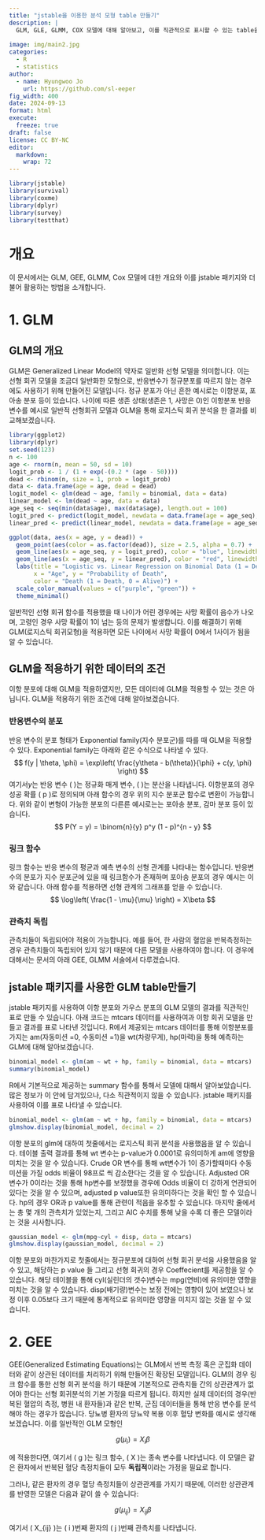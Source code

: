 ```yaml
---
title: "jstable을 이용한 분석 모형 table 만들기"
description: |
  GLM, GLE, GLMM, COX 모델에 대해 알아보고, 이를 직관적으로 표시할 수 있는 table을 만들어봅니다.
  
image: img/main2.jpg
categories:
  - R
  - statistics
author:
  - name: Hyungwoo Jo
    url: https://github.com/sl-eeper
fig_width: 400
date: 2024-09-13
format: html
execute:
  freeze: true
draft: false
license: CC BY-NC
editor: 
  markdown: 
    wrap: 72
---
```


```r
library(jstable)
library(survival)
library(coxme)
library(dplyr)
library(survey)
library(testthat)
```

# 개요

이 문서에서는 GLM, GEE, GLMM, Cox 모델에 대한 개요와 이를 jstable
패키지와 더불어 활용하는 방법을 소개합니다.

# 1. GLM

## GLM의 개요

GLM은 Generalized Linear Model의 약자로 일반화 선형 모델을 의미합니다.
이는 선형 회귀 모델을 조금더 일반화한 모형으로, 반응변수가 정규분포를 따르지 않는 경우에도 사용하기 위해 만들어진
모델입니다. 정규 분포가 아닌 흔한 예시로는 이항분포, 포아송 분포 등이
있습니다. 나이에 따른 생존 상태(생존은 1, 사망은 0)인 이항분포 반응변수를 예시로 일반적 선형회귀 모델과 GLM을 통해 로지스틱 회귀 분석을 한 결과를 비교해보겠습니다. 

```r
library(ggplot2)
library(dplyr)
set.seed(123)
n <- 100
age <- rnorm(n, mean = 50, sd = 10)  
logit_prob <- 1 / (1 + exp(-(0.2 * (age - 50))))  
dead <- rbinom(n, size = 1, prob = logit_prob) 
data <- data.frame(age = age, dead = dead)
logit_model <- glm(dead ~ age, family = binomial, data = data)
linear_model <- lm(dead ~ age, data = data)
age_seq <- seq(min(data$age), max(data$age), length.out = 100)
logit_pred <- predict(logit_model, newdata = data.frame(age = age_seq), type = "response")
linear_pred <- predict(linear_model, newdata = data.frame(age = age_seq))

ggplot(data, aes(x = age, y = dead)) +
  geom_point(aes(color = as.factor(dead)), size = 2.5, alpha = 0.7) +  
  geom_line(aes(x = age_seq, y = logit_pred), color = "blue", linewidth = 1.2) +  
  geom_line(aes(x = age_seq, y = linear_pred), color = "red", linewidth = 1.2, linetype = "dashed") +  
  labs(title = "Logistic vs. Linear Regression on Binomial Data (1 = Death, 0 = Alive)",
       x = "Age", y = "Probability of Death",
       color = "Death (1 = Death, 0 = Alive)") +
  scale_color_manual(values = c("purple", "green")) +  
  theme_minimal()
```
 일반적인 선형 회귀 함수를 적용했을 때 나이가 어린 경우에는 사망 확률이 음수가 나오며, 고령인 경우 사망 확률이 1이 넘는 등의 문제가 발생합니다. 이를 해결하기 위해 GLM(로지스틱 회귀모형)을 적용하면 모든 나이에서 사망 확률이 0에서 1사이가 됨을 알 수 있습니다. 

## GLM을 적용하기 위한 데이터의 조건
 이항 분포에 대해 GLM을 적용하였지만, 모든 데이터에 GLM을 적용할 수 있는 것은 아닙니다. GLM을 적용하기 위한 조건에 대해 알아보겠습니다.

### 반응변수의 분포
 반응 변수의 분포 형태가 Exponential family(지수 분포군)를 따를 때 GLM을 적용할 수 있다. Exponential family는 아래와 같은 수식으로 나타낼 수 있다. 
$$
f(y | \theta, \phi) = \exp\left( \frac{y\theta - b(\theta)}{\phi} + c(y, \phi) \right)
$$
 여기서$y$는 반응 변수 \( \theta \)는 정규화 매게 변수,   \( \phi \)는 분산을 나타냅니다. 이항분포의 경우 성공 확률 \( p \)로 정의되며 아래 함수의 경우 위의 지수 분포군 함수로 변환이 가능합니다. 위와 같이 변형이 가능한 분포의 다른른 예시로는는 포아송 분포, 감마 분포 등이 있습니다.
$$
P(Y = y) = \binom{n}{y} p^y (1 - p)^{n - y}
$$

### 링크 함수
 링크 함수는 반응 변수의 평균과 예측 변수의 선형 관계를 나타내는 함수입니다. 반응변수의 분포가 지수 분포군에 있을 때 링크함수가 존재하며 포아송 분포의 경우 예시는 이와 같습니다. 아래 함수를 적용하면 선형 관계의 그래프를 얻을 수 있습니다.
$$
\log\left( \frac{1 - \mu}{\mu} \right) = X\beta
$$

### 관측치 독립
 관측치들이 독립되어야 적용이 가능합니다. 예를 들어, 한 사람의 혈압을 반복측정하는 경우 관측치들이 독립되어 있지 않기 때문에 다른 모델을 사용하여야 합니다. 이 경우에 대해서는 문서의 아래 GEE, GLMM 서술에서 다루겠습니다.

## jstable 패키지를 사용한 GLM table만들기
 jstable 패키지를 사용하여 이항 분포와 가우스 분포의 GLM 모델의 결과를 직관적인 표로 만들 수 있습니다. 아래 코드는 mtcars 데이터를 사용하여과 이항 회귀 모델을 만들고 결과를 표로 나타낸 것입니다. R에서 제공되는 mtcars 데이터를 통해 이항분포를 가지는 am(자동미션 =0, 수동미션 =1)을 wt(차량무게), hp(마력)을 통해 예측하는 GLM에 대해 알아보겠습니다. 
```r
binomial_model <- glm(am ~ wt + hp, family = binomial, data = mtcars)
summary(binomial_model)
```
 R에서 기본적으로 제공하는 summary 함수를 통해서 모델에 대해서 알아보았습니다. 많은 정보가 이 안에 담겨있으나, 다소 직관적이지 않을 수 있습니다. jstable 패키지를 사용하여 이를 표로 나타낼 수 있습니다. 
```r
binomial_model <- glm(am ~ wt + hp, family = binomial, data = mtcars)
glmshow.display(binomial_model, decimal = 2)
```
 이항 분포의 glm에 대하여 첫줄에서는 로지스틱 회귀 분석을 사용했음을 알 수 있습니다. 
테이블 출력 결과를 통해 wt 변수는 p-value가 0.0001로 유의미하게 am에 영향을 미치는 것을 알 수 있습니다. Crude OR 변수를 통해 wt변수가 1이 증가할때마다 수동미션을 가질 odds 비율이 98프로 씩 감소한다는 것을 알 수 있습니다. Adjusted OR 변수가 0이라는 것을 통해 hp변수를 보정했을 경우에 Odds 비율이 더 강하게 연관되어 있다는 것을 알 수 있으며, adjusted p value또한 유의미하다는 것을 확인 할 수 있습니다. hp의 경우 OR과 p value를 통해 관련이 적음을 유추할 수 있습니다. 마지막 줄에서는 총 몇 개의 관측치가 있었는지, 그리고 AIC 수치를 통해 낮을 수록 더 좋은 모델이라는 것을 시사합니다.
```r
gaussian_model <- glm(mpg~cyl + disp, data = mtcars)
glmshow.display(gaussian_model, decimal = 2)
```
 이항 분포와 마찬가지로 첫줄에서는 정규분포에 대하여 선형 회귀 분석을 사용했음을 알 수 있고, 해당하는 p value 들 그리고 선형 회귀의 경우 Coeffecient를 제공함을 알 수 있습니다. 해당 테이블을 통해 cyl(실린더의 갯수)변수는 mpg(연비)에 유의미한 영향을 미치는 것을 알 수 있습니다. disp(배기량)변수는 보정 전에는 영향이 있어 보였으나 보정 이후 0.05보다 크기 때문에 통계적으로 유의미한 영향을 미치지 않는 것을 알 수 있습니다. 

# 2. GEE
GEE(Generalized Estimating Equations)는 GLM에서 반복 측정 혹은 군집화 데이터와 같이 상관된 데이터를 처리하기 위해 만들어진 확장된 모델입니다. GLM의 경우 링크 함수를 통한 선형 회귀 분석을 하기 때문에 기본적으로 관측치들 간의 상관관계가 없어야 한다는 선형 회귀분석의 기본 가정을 따르게 됩니다. 하지만 실제 데이터의 경우(반복된 혈압의 측정, 병원 내 환자들)과 같은 반복, 군집 데이터들을 통해 반응 변수를 분석해야 하는 경우가 많습니다.
당뇨병 환자의 당뇨약 복용 이후 혈당 변화를 예시로 생각해보겠습니다. 이를 일반적인 GLM 모형인 

$$
g(\mu_{i}) = X_{i} \beta
$$

에 적용한다면, 여기서 \( g \)는 링크 함수, \( X \)는 종속 변수를 나타냅니다. 이 모델은 같은 환자에서 반복된 혈당 측정치들이 모두 **독립적**이라는 가정을 필요로 합니다.

그러나, 같은 환자의 경우 혈당 측정치들이 상관관계를 가지기 때문에, 이러한 상관관계를 반영한 모델은 다음과 같이 쓸 수 있습니다:

$$
g(\mu_{ij}) = X_{ij} \beta
$$

여기서 \( X_{ij} \)는 \( i \)번째 환자의 \( j \)번째 관측치를 나타냅니다.